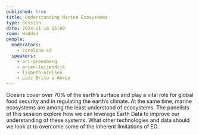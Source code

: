 ```yaml
---
published: true
title: Understanding Marine Ecosystems
type: Session
date: 2024-11-18 15:00
room: Haddad
people:
  moderators:
    - carolina-sá 
  speakers:
    - ari-greenberg
    - arjen-luijendijk
    - lisbeth-nielsen
    - Luís Brito e Abreu
---
```

Oceans cover over 70% of the earth’s surface and play a vital role for global food security and in regulating the earth’s climate. At the same time, marine ecosystems are among the least understood of ecosystems. The panelists of this session explore how we can leverage Earth Data to improve our understanding of these systems. What other technologies and data should we look at to overcome some of the inherent limitations of EO.